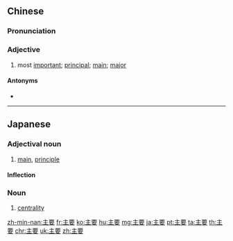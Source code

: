 ==Chinese==
{{zh-forms}}

===Pronunciation===
{{zh-pron
|m=zhǔyào
|c=zyu2 jiu3
|h=pfs=chú-yeu
|mn=chú-iàu
|ma=Zh-zhǔyào.ogg
|cat=a
}}

===Adjective===
{{zh-adj}}

# most [[important]]; [[principal]]; [[main]]; [[major]]

====Antonyms====
* {{zh-l|次要}}

{{zh-cat|Beginning}}

----

==Japanese==
{{ja-kanjitab|しゅ|よう|yomi=on}}

===Adjectival noun===
{{ja-adj|infl=な|しゅよう}}

# [[main]], [[principle]]

====Inflection====
{{ja-na|しゅよう}}

===Noun===
{{ja-noun|しゅよう}}

# [[centrality]]

[[zh-min-nan:主要]]
[[fr:主要]]
[[ko:主要]]
[[hu:主要]]
[[mg:主要]]
[[ja:主要]]
[[pt:主要]]
[[ta:主要]]
[[th:主要]]
[[chr:主要]]
[[uk:主要]]
[[zh:主要]]